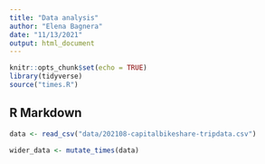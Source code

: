 ```yaml
---
title: "Data analysis"
author: "Elena Bagnera"
date: "11/13/2021"
output: html_document
---
```


```r
knitr::opts_chunk$set(echo = TRUE)
library(tidyverse)
source("times.R")
```

## R Markdown

```r
data <- read_csv("data/202108-capitalbikeshare-tripdata.csv")

wider_data <- mutate_times(data)
```
